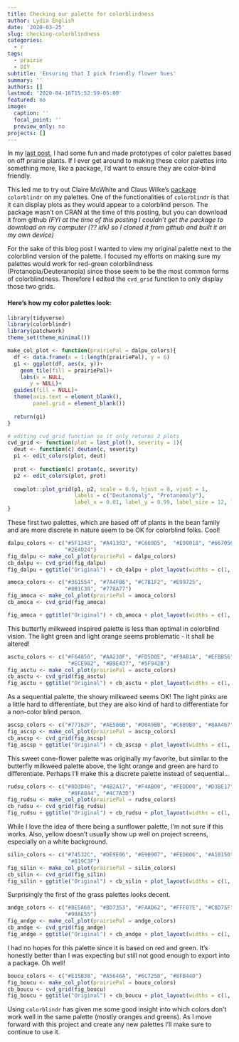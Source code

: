 ```yaml
---
title: Checking our palette for colorblindness
author: Lydia English
date: '2020-03-25'
slug: checking-colorblindness
categories:
  - r
tags:
  - prairie
  - DIY
subtitle: 'Ensuring that I pick friendly flower hues'
summary: ''
authors: []
lastmod: '2020-04-16T15:52:59-05:00'
featured: no
image:
  caption: ''
  focal_point: ''
  preview_only: no
projects: []
---
```


In my [last post](/2020/03/16/a-prairie-color-palette/), I had some fun and made prototypes of color palettes based on off prairie plants. If I ever get around to making these color palettes into something more, like a package, I'd want to ensure they are color-blind friendly.  

This led me to try out Claire McWhite and Claus Wilke's [package](https://github.com/clauswilke/colorblindr) `colorblindr` on my palettes. One of the functionalities of `colorblindr` is that it can display plots as they would appear to a colorblind person. The package wasn't on CRAN at the time of this posting, but you can download it from github _(FYI at the time of this posting I couldn't get the package to download on my computer (?? idk) so I cloned it from github and built it on my own device)_ 

For the sake of this blog post I wanted to view my original palette next to the colorblind version of the palette. I focused my efforts on making sure my palettes would work for red-green colorblindness (Protanopia/Deuteranopia) since those seem to be the most common forms of colorblindness. Therefore I edited the `cvd_grid` function to only display those two grids.  

#### Here's how my color palettes look:

```r
library(tidyverse)
library(colorblindr)
library(patchwork)
theme_set(theme_minimal())

make_col_plot <- function(prairiePal = dalpu_colors){
  df <- data.frame(x = 1:length(prairiePal), y = 6)
  g1 <- ggplot(df, aes(x, y))+
    geom_tile(fill = prairiePal)+
    labs(x = NULL,
       y = NULL)+
  guides(fill = NULL)+
  theme(axis.text = element_blank(),
        panel.grid = element_blank())
  
  return(g1)
}

# editing cvd_grid function so it only returns 2 plots
cvd_grid <- function(plot = last_plot(), severity = 1){
  deut <- function(c) deutan(c, severity)
  p1 <- edit_colors(plot, deut)
  
  prot <- function(c) protan(c, severity)
  p2 <- edit_colors(plot, prot)
  
  cowplot::plot_grid(p1, p2, scale = 0.9, hjust = 0, vjust = 1,
                     labels = c("Deutanomaly", "Protanomaly"),
                     label_x = 0.01, label_y = 0.99, label_size = 12, label_fontface = "bold")
}

```

These first two palettes, which are based off of plants in the bean family and are more discrete in nature seem to be OK for colorblind folks. Cool!

```r
dalpu_colors <- c("#5F1343", "#A41393", "#C669D5",  "#E98018", "#667056",
                  "#2E4D24")
fig_dalpu <- make_col_plot(prairiePal = dalpu_colors)
cb_dalpu <- cvd_grid(fig_dalpu)
fig_dalpu + ggtitle("Original") + cb_dalpu + plot_layout(widths = c(1, 2))
```


```r
amoca_colors <- c("#361554", "#7A4FB6", "#C7B1F2", "#E99725", 
                  "#8B1C38", "#778A77")
fig_amoca <- make_col_plot(prairiePal = amoca_colors)
cb_amoca <- cvd_grid(fig_amoca)

fig_amoca + ggtitle("Original") + cb_amoca + plot_layout(widths = c(1, 2))
```
This butterfly milkweed inspired palette is less than optimal in colorblind vision. The light green and light orange seems problematic - it shall be altered! 

```r
asctu_colors <- c("#F64850", "#AA230F", "#FD5D0E", "#F9AB1A", "#EFBB56", 
                   "#ECE982", "#B9E437", "#5F942B")
fig_asctu <- make_col_plot(prairiePal = asctu_colors)
cb_asctu <- cvd_grid(fig_asctu)
fig_asctu + ggtitle("Original") + cb_asctu + plot_layout(widths = c(1, 2))
```

As a sequential palette, the showy milkweed seems OK! The light pinks are a little hard to differentiate, but they are also kind of hard to differentiate for a non-color blind person. 

```r
ascsp_colors <- c("#77162F", "#AE506B", "#D0A9BB", "#C6B9B0", "#8AA467", "#4B873A", "#205713")
fig_ascsp <- make_col_plot(prairiePal = ascsp_colors)
cb_ascsp <- cvd_grid(fig_ascsp)
fig_ascsp + ggtitle("Original") + cb_ascsp + plot_layout(widths = c(1, 2))
```

This sweet cone-flower palette was originally my favorite, but similar to the butterfly milkweed palette above, the light orange and green are hard to differentiate. Perhaps I'll make this a discrete palette instead of sequential... 

```r
rudsu_colors <- c("#8D3D46", "#4B2A17", "#F4AB00", "#FEDD00", "#D3BE17", 
                   "#8FA844", "#4C7A3D")
fig_rudsu <- make_col_plot(prairiePal = rudsu_colors)
cb_rudsu <- cvd_grid(fig_rudsu)
fig_rudsu + ggtitle("Original") + cb_rudsu + plot_layout(widths = c(1, 2))
```

While I love the idea of there being a sunflower palette, I'm not sure if this works. Also, yellow doesn't usually show up well on project screens, especially on a white background. 

```r
silin_colors <- c("#74532C", "#DE9E06", "#E9B907", "#FED806", "#A1B150", 
                   "#819C3F")
fig_silin <- make_col_plot(prairiePal = silin_colors)
cb_silin <- cvd_grid(fig_silin)
fig_silin + ggtitle("Original") + cb_silin + plot_layout(widths = c(1, 2))
```

Surprisingly the first of the grass palettes looks decent. 

```r
andge_colors <- c("#8E5A68", "#BD7353", "#FAAD62", "#FFF07E", "#C8D75F",  
                  "#99AE55")
fig_andge <- make_col_plot(prairiePal = andge_colors)
cb_andge <- cvd_grid(fig_andge)
fig_andge + ggtitle("Original") + cb_andge + plot_layout(widths = c(1, 2))
```

I had no hopes for this palette since it is based on red and green. It's honestly better than I was expecting but still not good enough to export into a package. Oh well! 

```r
boucu_colors <- c("#E15B38", "#A5646A", "#6C7258", "#8FB440")
fig_boucu <- make_col_plot(prairiePal = boucu_colors)
cb_boucu <- cvd_grid(fig_boucu)
fig_boucu + ggtitle("Original") + cb_boucu + plot_layout(widths = c(1, 2))
```

Using `colorblindr` has given me some good insight into which colors don't work well in the same palette (mostly oranges and greens). As I move forward with this project and create any new palettes I'll make sure to continue to use it. 